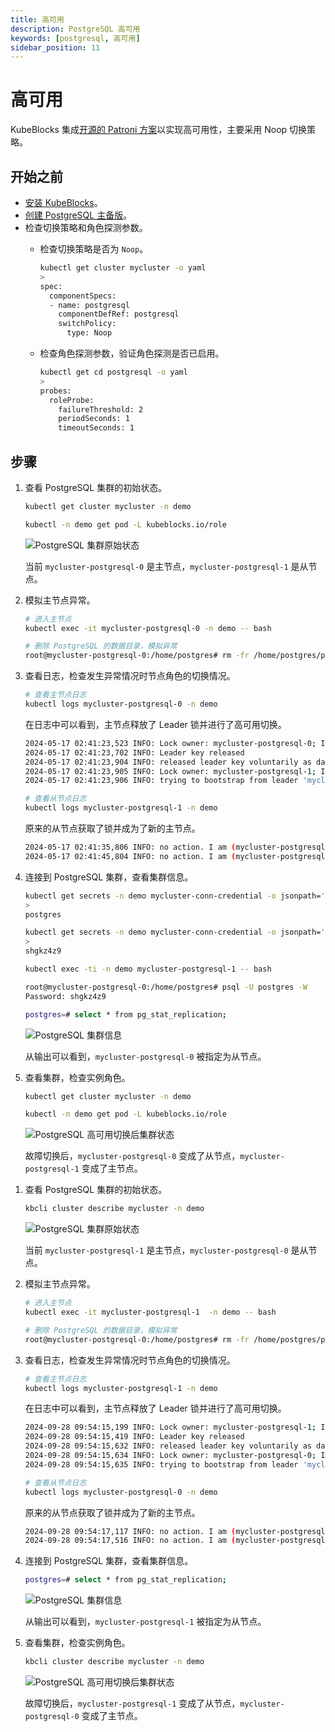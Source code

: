 ```yaml
---
title: 高可用
description: PostgreSQL 高可用
keywords: [postgresql, 高可用]
sidebar_position: 11
---
```



# 高可用

KubeBlocks 集成[开源的 Patroni 方案](https://patroni.readthedocs.io/en/latest/)以实现高可用性，主要采用 Noop 切换策略。

## 开始之前

* [安装 KubeBlocks](./../../installation/install-kubeblocks.md)。
* [创建 PostgreSQL 主备版](./../cluster-management/create-and-connect-a-postgresql-cluster.md)。
* 检查切换策略和角色探测参数。
  * 检查切换策略是否为 `Noop`。

    ```bash
    kubectl get cluster mycluster -o yaml
    >
    spec:
      componentSpecs:
      - name: postgresql
        componentDefRef: postgresql
        switchPolicy:
          type: Noop
    ```

  * 检查角色探测参数，验证角色探测是否已启用。

    ```bash
    kubectl get cd postgresql -o yaml
    >
    probes:
      roleProbe:
        failureThreshold: 2
        periodSeconds: 1
        timeoutSeconds: 1
    ```

## 步骤

<Tabs>

<TabItem value="kubectl" label="kubectl" default>

1. 查看 PostgreSQL 集群的初始状态。

   ```bash
   kubectl get cluster mycluster -n demo

   kubectl -n demo get pod -L kubeblocks.io/role
   ```

   ![PostgreSQL 集群原始状态](/img/docs/zh/api-ha-pg-original-status.png)

   当前 `mycluster-postgresql-0` 是主节点，`mycluster-postgresql-1` 是从节点。

2. 模拟主节点异常。

   ```bash
   # 进入主节点
   kubectl exec -it mycluster-postgresql-0 -n demo -- bash

   # 删除 PostgreSQL 的数据目录，模拟异常
   root@mycluster-postgresql-0:/home/postgres# rm -fr /home/postgres/pgdata/pgroot/data
   ```

3. 查看日志，检查发生异常情况时节点角色的切换情况。

   ```bash
   # 查看主节点日志
   kubectl logs mycluster-postgresql-0 -n demo
   ```

   在日志中可以看到，主节点释放了 Leader 锁并进行了高可用切换。

   ```bash
   2024-05-17 02:41:23,523 INFO: Lock owner: mycluster-postgresql-0; I am mycluster-postgresql-0
   2024-05-17 02:41:23,702 INFO: Leader key released
   2024-05-17 02:41:23,904 INFO: released leader key voluntarily as data dir empty and currently leader
   2024-05-17 02:41:23,905 INFO: Lock owner: mycluster-postgresql-1; I am mycluster-postgresql-0
   2024-05-17 02:41:23,906 INFO: trying to bootstrap from leader 'mycluster-postgresql-1'
   ```

   ```bash
   # 查看从节点日志
   kubectl logs mycluster-postgresql-1 -n demo
   ```

   原来的从节点获取了锁并成为了新的主节点。

   ```bash
   2024-05-17 02:41:35,806 INFO: no action. I am (mycluster-postgresql-1), the leader with the lock
   2024-05-17 02:41:45,804 INFO: no action. I am (mycluster-postgresql-1), the leader with the lock
   ```

4. 连接到 PostgreSQL 集群，查看集群信息。

   ```bash
   kubectl get secrets -n demo mycluster-conn-credential -o jsonpath='{.data.username}' | base64 -d
   >
   postgres

   kubectl get secrets -n demo mycluster-conn-credential -o jsonpath='{.data.password}' | base64 -d
   >
   shgkz4z9

   kubectl exec -ti -n demo mycluster-postgresql-1 -- bash

   root@mycluster-postgresql-0:/home/postgres# psql -U postgres -W
   Password: shgkz4z9
   ```

   ```bash
   postgres=# select * from pg_stat_replication;
   ```

   ![PostgreSQL 集群信息](/img/docs/zh/api-ha-pg-replication-info.png)

   从输出可以看到，`mycluster-postgresql-0` 被指定为从节点。

5. 查看集群，检查实例角色。

   ```bash
   kubectl get cluster mycluster -n demo

   kubectl -n demo get pod -L kubeblocks.io/role
   ```

   ![PostgreSQL 高可用切换后集群状态](/img/docs/zh/api-ha-pg-after.png)

   故障切换后，`mycluster-postgresql-0` 变成了从节点，`mycluster-postgresql-1` 变成了主节点。

</TabItem>

<TabItem value="kbcli" label="kbcli">

1. 查看 PostgreSQL 集群的初始状态。

   ```bash
   kbcli cluster describe mycluster -n demo
   ```

   ![PostgreSQL 集群原始状态](/img/docs/zh/pgsql-ha-before.png)

   当前 `mycluster-postgresql-1` 是主节点，`mycluster-postgresql-0` 是从节点。

2. 模拟主节点异常。

   ```bash
   # 进入主节点
   kubectl exec -it mycluster-postgresql-1  -n demo -- bash

   # 删除 PostgreSQL 的数据目录，模拟异常
   root@mycluster-postgresql-0:/home/postgres# rm -fr /home/postgres/pgdata/pgroot/data
   ```

3. 查看日志，检查发生异常情况时节点角色的切换情况。

   ```bash
   # 查看主节点日志
   kubectl logs mycluster-postgresql-1 -n demo
   ```

   在日志中可以看到，主节点释放了 Leader 锁并进行了高可用切换。

   ```bash
   2024-09-28 09:54:15,199 INFO: Lock owner: mycluster-postgresql-1; I am mycluster-postgresql-1
   2024-09-28 09:54:15,419 INFO: Leader key released
   2024-09-28 09:54:15,632 INFO: released leader key voluntarily as data dir empty and currently leader
   2024-09-28 09:54:15,634 INFO: Lock owner: mycluster-postgresql-0; I am mycluster-postgresql-1
   2024-09-28 09:54:15,635 INFO: trying to bootstrap from leader 'mycluster-postgresql-0'
   ```

   ```bash
   # 查看从节点日志
   kubectl logs mycluster-postgresql-0 -n demo
   ```

   原来的从节点获取了锁并成为了新的主节点。

   ```bash
   2024-09-28 09:54:17,117 INFO: no action. I am (mycluster-postgresql-0), the leader with the lock
   2024-09-28 09:54:17,516 INFO: no action. I am (mycluster-postgresql-0), the leader with the lock
   ```

4. 连接到 PostgreSQL 集群，查看集群信息。

   ```bash
   postgres=# select * from pg_stat_replication;
   ```

   ![PostgreSQL 集群信息](/img/docs/zh/pgsql-ha-pg_stat_replication.png)

   从输出可以看到，`mycluster-postgresql-1` 被指定为从节点。

5. 查看集群，检查实例角色。

   ```bash
   kbcli cluster describe mycluster -n demo
   ```

   ![PostgreSQL 高可用切换后集群状态](/img/docs/zh/pgsql-ha-after.png)

   故障切换后，`mycluster-postgresql-1` 变成了从节点，`mycluster-postgresql-0` 变成了主节点。

</TabItem>

</Tabs>
